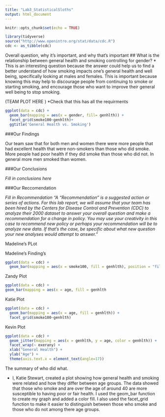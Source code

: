 ```yaml
---
title: "Lab3_StatisticalSloths"
output: html_document
---
```


```r
knitr::opts_chunk$set(echo = TRUE)
```
```r
library(tidyverse)
source("http://www.openintro.org/stat/data/cdc.R")
cdc <- as_tibble(cdc)
```

Overall question, why it’s important, and why that’s important
## What is the relationship between general health and smoking controlling for gender? 
* This is an interesting question because the answer could help us to find a better understand of how smoking impacts one's general health and well being, specifically looking at males and females. This is important because knowing this may help to discourage people from continuing to smoke or starting smoking, and encourage those who want to improve their general well being to stop smoking. 

(TEAM PLOT HERE ) *Check that this has all the requirments

```r
ggplot(data = cdc) +
  geom_bar(mapping = aes(x = gender, fill= genhlth)) +
  facet_grid(smoke100~genhlth)+
  ggtitle('General Health vs. Smoking')
```


###Our Findings

Our team saw that for both men and women there were more people that had excellent health that were non-smokers than those who did smoke. More people had poor health if they did smoke than those who did not. In general more men smoked than women.

###Our Conclusions 

*Fill in conclusions here*


###Our Reccomendation 

*Fill in Recommendation "A “Recommendation” is a suggested action or series of actions. For this lab report, we will assume that your team has been hired by the Centers for Disease Control and Prevention (CDC) to analyze their 2000 dataset to answer your overall question and make a recommendation for a change in policy. You may use your creativity in this case to recommend new policy or perhaps your recommendation will be to analyze new data. If that’s the case, be specific about what new question your new analyses would attempt to answer."*


Madeline's PLot

Madeline's Finding's

```r
ggplot(data = cdc) + 
  geom_bar(mapping = aes(x = smoke100, fill = genhlth), position = "fill")
```




Zandy Plot 
```r
ggplot(data = cdc) +
geom_bar(mapping = aes(x = age, fill = genhlth
```

Katie Plot 

```r
ggplot(data = cdc) +
  geom_bar(mapping = aes(x = age, fill = genhlth)) +
  facet_grid(smoke100~genhlth)

```


Kevin Plot 
```r
ggplot(data = cdc) + 
  geom_jitter(mapping = aes(x = genhlth, y = age, color = genhlth)) + 
  facet_wrap(~ exerany) + 
  xlab("General Health") + 
  ylab("Age") + 
  theme(axis.text.x = element_text(angle=17))
```



The summary of who did what.

* I, Katie Stewart, created a plot showing how general health and smoking were related and how they differ between age groups. The data showed that those who smoke and are over the age of around 40 are more susceptible to having poor or fair health. I used the geom_bar function to create my graph and added a color fill. I also used the facet_grid function to make it easier to distinguish between those who smoke and those who do not among there age groups. 
